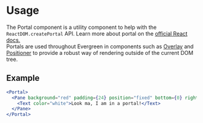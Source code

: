 # Usage

The Portal component is a utility component to help with the `ReactDOM.createPortal` API.
Learn more about portal on the [official React docs.](https://reactjs.org/docs/portals.html) <br />
Portals are used throughout Evergreen in components such as [Overlay](./overlay) and [Positioner](./positioner) to provide
a robust way of rendering outside of the current DOM tree.

## Example

```jsx
<Portal>
  <Pane background="red" padding={24} position="fixed" bottom={0} right={0}>
    <Text color="white">Look ma, I am in a portal!</Text>
  </Pane>
</Portal>
```
